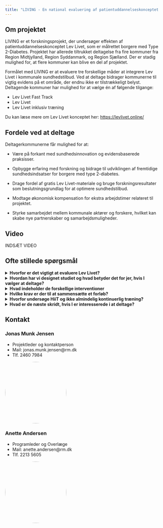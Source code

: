 ```yaml
---
title: "LIVING - En national evaluering af patientuddannelseskonceptet Lev Livet"
---
```


```{=html}
<style>
.profile-picture {
  display: inline-block;
  border-radius: 50%;
  object-fit: cover;
  width: 200px;
  height: 200px;
}

figcaption {
  text-align: center;
}
</style>
```

## Om projektet

LIVING er et forskningsprojekt, der undersøger effekten af
patientuddannelseskonceptet Lev Livet, som er målrettet borgere med Type
2-Diabetes. Projektet har allerede tiltrukket deltagelse fra fire
kommuner fra Region Midtjylland, Region Syddanmark, og Region Sjælland.
Der er stadig mulighed for, at flere kommuner kan blive en del af
projektet.

Formålet med LIVING er at evaluere tre forskellige måder at integrere
Lev Livet i kommunale sundhedstilbud. Ved at deltage bidrager kommunerne
til vigtig evidens på et område, der endnu ikke er tilstrækkeligt
belyst. Deltagende kommuner har mulighed for at vælge én af følgende
tilgange:

-   Lev Livet Fast Track
-   Lev Livet
-   Lev Livet inklusiv træning

Du kan læse mere om Lev Livet konceptet her: <https://levlivet.online/>

## Fordele ved at deltage

Deltagerkommunerne får mulighed for at:

-   Være på forkant med sundhedsinnovation og evidensbaserede
    praksisser.

-   Opbygge erfaring med forskning og bidrage til udviklingen af
    fremtidige sundhedsindsatser for borgere med type 2-diabetes.

-   Drage fordel af gratis Lev Livet-materiale og bruge
    forskningsresultater som beslutningsgrundlag for at optimere
    sundhedstilbud.

-   Modtage økonomisk kompensation for ekstra arbejdstimer relateret til
    projektet.

-   Styrke samarbejdet mellem kommunale aktører og forskere, hvilket kan
    skabe nye partnerskaber og samarbejdsmuligheder.

::: content-hidden
## Video

INDSÆT VIDEO
:::

## Ofte stillede spørgsmål

<details>

<summary>**Hvorfor er det vigtigt at evaluere Lev Livet?**</summary>

Med regeringens nylige fremlagte lovforslag om en national
kvalitetsplan, som sigter mod at fastlægge forpligtende standarder og
anbefalinger for kommunale sundhedsindsatser, står vi på tærsklen til at
skabe et mere ensartet sundhedsvæsen i hele landet. Det er dog vigtigt
at bemærke, at meget få kommunale sundhedstilbud for type 2-diabetes
hidtil er blevet omfattende evalueret i et forskningsmæssigt perspektiv.
Derfor er der et behov for at belyse evidensen og identificere
(omkostnings)effektive interventioner. Dette vil kvalificere de
foreslåede krav og anbefalinger og give os mulighed for at skabe bedre
sundhedsfremmende tilbud for borgere med type 2-diabetes.

Hidtidige evalueringer af Lev Livet har primært fokuseret på
brugertilfredshed og har ikke inkluderet vigtige sundhedsindikatorer som
blodsukkerniveau, blodtryk,fysisk formåen og aktivitet. Dette gør det
vanskeligt at konkludere, om Lev Livet faktisk reducerer risikoen for
diabetiske komplikationer.

Forskningsprojektet LIVING er dedikeret til at udforske dette. Vi vil
ikke kun afdække, om Lev Livet forbedrer deltageres evne til at håndtere
deres sygdom, men også om det faktisk påvirker de før nævnte
sundhedsindikatorer. Vi går endnu videre ved at foretage antropologiske
og økonomiske vurderinger for at forstå de bredere implikationer af Lev
Livet. Ved at indsamle en rig og omfattende datamængde søger vi ikke kun
at besvare, i hvilken grad Lev Livet når sine mål, men også at dykke ned
i, hvordan personalets arbejdsmønstre påvirkes og hvordan Lev Livet
interagerer med omgivelserne, hvor det implementeres. Desuden vil vi
afdække de ressourcer, der kræves for at opnå klinisk relevante
forbedringer. Foruden at evaluere Lev Livet vil vi i dette
forskningsprojekt også undersøge betydningen af fysisk træning som en
central komponent i kommunale sundhedstilbud til borgere med type
2-diabetes.

</details>

<details>

<summary>**Hvordan har vi designet studiet og hvad betyder det for jer,
hvis I vælger at deltage?**</summary>

LIVING forskningsprojektet er designet som et lodtrækningsforsøg, som
undersøger tre interventioner; 1) Lev Livet Fast Track versus venteliste
i 4 måneder, 2) Lev Livet versus venteliste i 5 måneder og 3) Lev
Livet + træning versus venteliste i 5 måneder. Som kommune kan I selv
vælge hvilken intervention, I ønsker at tilbyde. Når en borger kommer
til afklarende samtale i jeres kommune, vil I informere borgeren om
forskningsprojektet, forhøre jer om borgeren ønsker at deltage og bede
borgeren om at underskrive en samtykkeerklæring. Derefter vil I ved
hjælp af et computersystem (REDcap) tilfældigt tilskrive borgeren
intervention på det næste hold, eller sætte borgeren på en fem måneders
venteliste. Borgerne bliver automatisk randomiseret ud fra en 2:1 nøgle,
hvilket betyder at dobbelt så mange borgere får intervention med det
samme i forhold til borgere, der kommer på venteliste.

For at opnå statistisk styrke til at drage meningsfulde konklusioner,
skal hver kommune rekruttere 48 borgere (32 til interventinsgruppen og
16 til kontrolgruppen). Der er ikke fastlagt en tidsbegrænsning for,
hvor længe det kan tage at rekruttere 48 borgere.

</details>

<details>

<summary>**Hvad indeholder de forskellige interventioner**</summary>

*Lev Livet* består af i alt 9 kursusmoduler. I de første fire
kursusmoduler undervises der i mestring på tværs af diagnoser, og her er
der mulighed for at borgere med forskellige kroniske sygdomme deltager.
Herefter overgår borgerne med type 2-diabetes til fire
diagnosespecifikke kursusmoduler efterfulgt af et opfølgningsmodul
(modul 9). Som udgangspunkt afholdes modulerne i forlængelse af hinanden
over otte uger med undtagelse af eventuelle ferie og helligdage.

![](images/lev-livet.png)

**Lev Livet Fast Track** er en forkortet udgave af Lev Livet forløbet,
hvor de første fire moduler er kombineret til ét enkelt modul.

**Lev Livet + Træning**. Foruden at tilbyde Lev Livet eller Lev Livet
Fast Track, er det valgfrit at tilbyde en træning som indeholder
højintens interval træning (HIIT). HIIT-interventionen udgør rammen for
træningssessionerne, hvor I som sundhedsprofessionelle sammensætter et
passende program med øvelser, der matcher hver enkelt deltagers evner,
behov og motivation. Øvelserne kan tilpasses efter deltagerens ønsker,
så længe træningen lever op til den beskrevne intensitet, træningsmængde
og involverer både muskler i over- og underkrop. HIIT-protokol løber
over 8 uger og består af serier med 5 x 1 minuts højintensive
intervaller, afbrudt af 1 minuts aktiv restitution (se Figur). Efter
hver serie er der en pause på 4 minutter, hvor deltagerne kan skifte
mellem øvelser for overkrop og underkrop. HIIT-interventionen udvikler
sig gradvist fra to ugentlige træningssessioner med to træningsblokke (i
alt 22 minutters træning) i de første to uger til fire træningsblokke i
de sidste fire uger af interventionen. Træningsintensiteten overvåges
ved hjælp af Borg15-skalaen. Træningsintensiteten ligge mellem Borg 14
og 16, hvilket svarer til 77-93% af makspuls.

![](images/hiit.png)

Terapeutens rolle er afgørende for interventionens succes.
HiiT-interventionen skal, som tidligere nævnt, fungere som en ramme og
ikke afløse jeres kliniske dømmekraft. Det er som i jeres vanlige
arbejde fortsat vigtigt at give den nødvendige opbakning, opretholde
træningskvaliteten, minimere risikoen for belastningsskader, tilpasse
øvelser for at opretholde motivationen og generelt tage højde for
borgernes individuelle behov og funktionsniveau.

</details>

<details>

<summary>**Hvilke krav er der til at sammensætte et forløb?**</summary>

For at sikre, at alle deltagerkommuner tilbyder en nogenlunde ens
patientuddannelse, har vi defineret det mindste, som hver kommune skal
tilbyde af Lev Livet konceptet. Det er ikke målet at alle kommuner skal
tilbyde et ens tilbud, blot at alle kommuner arbejder inden for den
samme ramme. Vi har organiseret det således, at alle temaer i Lev Livet
skal dækkes af minimum en øvelse og eventuelt et oplæg. Det er muligt at
tænke kreativt inden for denne ramme, rykke rundt på temaer og emner, e
lign. så det passer ind i jeres kontekst. Vi har valgt, at det er
valgfrit at inkludere "tjek ind" og "tjek ud" øvelser, men vi anbefaler,
at de bruges, hvis der er tid til det. På hjemmesiden er de tidssat til
20 min, men det kan gøres meget kortere i den virkelige verden. Det er
vigtigt at bemærke, at det angivne tidsestimat på Lev Livet hjemmesiden
kun er et skøn, og den faktiske tid kan variere, men plejer at blive
kortere, når underviserne bliver mere fortrolige med øvelserne. Når I
sætter et forløb sammen på hjemmesiden, kan det samlede tidsestimatet
virke overvældende. Vi har dog gode erfaringer med, at tænke kreativt og
skære ned til en sessionslængde, som de fleste kommuner kan være med på.

Deltagerkommunerne skal inden forskningsperioden starter, afprøve Lev
Livet på et "prøvehold" og eventuelt tilføje eller rette øvelserne i
programmet. Derefter beder vi jer fastlægge et program af øvelser, som
afprøves i løbet af forskningsperioden. Vi står til rådighed i forhold
til sparring i denne proces. Vi kan desuden trække på erfaringer fra
kommuner, som har implementeret Lev Livet med succes. Efter
forskningsperioden kan øvelserne frit udskiftes til fordel for andre
øvelser. Se Lev Livet hjemmesiden <https://levlivet.online/>

</details>

<details>

<summary>**Hvorfor undersøge HiiT og ikke almindelig kontinuerlig
træning?**</summary>

Forskning viser, at korte og intense træningsprogrammer, kan være lige
så gode og endda bedre end længere kontinuerlig træning, når det drejer
som at forbedre insulinfølsomhed og regulere blodsukkerniveauer. HiiT
synes også at minimere fænomenet "non-respons", hvor det ellers er
blevet observeret at op til 40% af personer som dyrker regelmæssig
kontinuerlig træning, ikke oplever markante forbedringer i deres fysiske
form. HiiT synes således at virke for de fleste mennesker, selv dem der
normalt ikke oplever store forbedringer fra motion. HiiT er derfor en
effektiv måde at optimere træningsresultater og opnå sundhedsfordelende
ved blot at træne 20-40 minutter to til tre gange ugentligt. Desuden ved
vi, at mange mennesker nedprioriterer træning på grund af manglende tid.
Hvis vi kan finde på korte og motiverende træningsinterventioner, kommer
vi forhåbentlig tættere på at løse udfordringen med at fastholde sunde
træningsvaner.

</details>

<details>

<summary>**Hvad er de næste skridt, hvis I er interesserede i at
deltage?**</summary>

-   *Tilpasning og planlægning:* Hvis I er interesserede i at deltage,
    vil vi planlægge et møde med jer for at imødekomme eventuelle
    spørgsmål. På mødet vil vi også tale om, hvordan forskningsprojektet
    kan tilpasses jeres ønsker, behov og kapacitet (fx valg af
    intervention, fastsætte hvor mange hold der skal til for at opnå 48
    deltagere el.lign.). Desuden vil vi sammen lave en tidsplan for
    projektet.

-   *Det juridiske:* Når vi har fastlagt en plan og I føler jer klædt på
    til at indgå i projektet, vil der udarbejdes en databehandleraftale.

-   *Opkvalificering og support:* Der planlægges møder for at hjælpe jer
    godt i gang med at bruge Lev Livet. Desuden bliver relevant
    personale oplært i dataindsamling og forskningsprocedure. Der
    udnævnes en person fra jeres sundhedscenter som er ansvarlig for at
    procedurer bliver afholdt. I får en kontaktperson fra Steno Aarhus
    til at besvare spørgsmål og yde support. Løbende vil vi holde møder
    for at adressere eventuelle udfordringer, give feedback på
    samarbejdet og opdatere på projektets fremskridt.\

</details>

## Kontakt

### Jonas Munk Jensen

::: {layout-ncol="2"}
-   Projektleder og kontaktperson
-   Mail: jonas.munk.jensen\@rm.dk
-   Tlf. 2460 7984

![](images/jonas.png){.profile-picture}
:::

### Anette Andersen

::: {layout-ncol="2"}
-   Programleder og Overlæge
-   Mail: anette.andersen\@rm.dk
-   Tlf. 2213 5605

![](images/anette.png){.profile-picture}
:::
